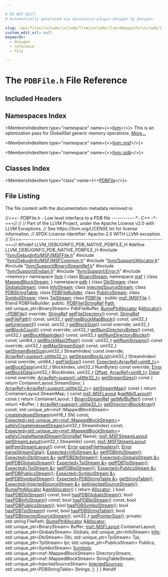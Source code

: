 ```yaml
---

# DO NOT EDIT!
# Automatically generated via docusaurus-plugin-doxygen by Doxygen.

slug: /api/files/include/include/llvm/include/llvm/debuginfo/include/llvm/debuginfo/pdb/include/llvm/debuginfo/pdb/native/pdbfile-h
custom_edit_url: null
keywords:
  - doxygen
  - reference
  - file

---
```





# The `PDBFile.h` File Reference

<DoxygenPage pluginConfig={pluginConfig}>



## Included Headers

<IncludesList>
<IncludesListItem
  filePath="llvm/DebugInfo/MSF/IMSFFile.h"
  permalink="/docs/api/files/include/include/llvm/include/llvm/debuginfo/include/llvm/debuginfo/msf/imsffile-h"
  isLocal="true" />
<IncludesListItem
  filePath="llvm/DebugInfo/MSF/MSFCommon.h"
  permalink="/docs/api/files/include/include/llvm/include/llvm/debuginfo/include/llvm/debuginfo/msf/msfcommon-h"
  isLocal="true" />
<IncludesListItem
  filePath="llvm/Support/Allocator.h"
  permalink="/docs/api/files/include/include/llvm/include/llvm/support/allocator-h"
  isLocal="true" />
<IncludesListItem
  filePath="llvm/Support/BinaryStreamRef.h"
  permalink="/docs/api/files/include/include/llvm/include/llvm/support/binarystreamref-h"
  isLocal="true" />
<IncludesListItem
  filePath="llvm/Support/Endian.h"
  permalink="/docs/api/files/include/include/llvm/include/llvm/support/endian-h"
  isLocal="true" />
<IncludesListItem
  filePath="llvm/Support/Error.h"
  permalink="/docs/api/files/include/include/llvm/include/llvm/support/error-h"
  isLocal="true" />
<IncludesListItem
  filePath="memory"
  permalink=""
  isLocal="false" />
</IncludesList>

## Namespaces Index

<MembersIndex>

<MembersIndexItem
  type="namespace"
  name={<><a href="/docs/api/namespaces/llvm">llvm</a></>}>
This is an optimization pass for GlobalISel generic memory operations. <a href="/docs/api/namespaces/llvm/#details">More...</a>
</MembersIndexItem>

<MembersIndexItem
  type="namespace"
  name={<><a href="/docs/api/namespaces/llvm/msf">llvm::msf</a></>}>
</MembersIndexItem>

<MembersIndexItem
  type="namespace"
  name={<><a href="/docs/api/namespaces/llvm/pdb">llvm::pdb</a></>}>
</MembersIndexItem>

</MembersIndex>

## Classes Index

<MembersIndex>

<MembersIndexItem
  type="class"
  name={<><a href="/docs/api/classes/llvm/pdb/pdbfile">PDBFile</a></>}>
</MembersIndexItem>

</MembersIndex>


## File Listing

The file content with the documentation metadata removed is:

<ProgramListing>

<Link id="l00001" /><CodeLine lineNumber="1"><Highlight kind="comment">//===- PDBFile.h - Low level interface to a PDB file ------------&#42;- C++ -&#42;-===//</Highlight><Highlight kind="normal"></Highlight></CodeLine>
<Link id="l00002" /><CodeLine lineNumber="2"><Highlight kind="normal"></Highlight><Highlight kind="comment">//</Highlight><Highlight kind="normal"></Highlight></CodeLine>
<Link id="l00003" /><CodeLine lineNumber="3"><Highlight kind="normal"></Highlight><Highlight kind="comment">// Part of the LLVM Project, under the Apache License v2.0 with LLVM Exceptions.</Highlight><Highlight kind="normal"></Highlight></CodeLine>
<Link id="l00004" /><CodeLine lineNumber="4"><Highlight kind="normal"></Highlight><Highlight kind="comment">// See https://llvm.org/LICENSE.txt for license information.</Highlight><Highlight kind="normal"></Highlight></CodeLine>
<Link id="l00005" /><CodeLine lineNumber="5"><Highlight kind="normal"></Highlight><Highlight kind="comment">// SPDX-License-Identifier: Apache-2.0 WITH LLVM-exception</Highlight><Highlight kind="normal"></Highlight></CodeLine>
<Link id="l00006" /><CodeLine lineNumber="6"><Highlight kind="normal"></Highlight><Highlight kind="comment">//</Highlight><Highlight kind="normal"></Highlight></CodeLine>
<Link id="l00007" /><CodeLine lineNumber="7"><Highlight kind="normal"></Highlight><Highlight kind="comment">//===----------------------------------------------------------------------===//</Highlight><Highlight kind="normal"></Highlight></CodeLine>
<Link id="l00008" /><CodeLine lineNumber="8"><Highlight kind="normal"></Highlight></CodeLine>
<Link id="l00009" /><CodeLine lineNumber="9"><Highlight kind="normal"></Highlight><Highlight kind="preprocessor">#ifndef LLVM&#95;DEBUGINFO&#95;PDB&#95;NATIVE&#95;PDBFILE&#95;H</Highlight><Highlight kind="normal"></Highlight></CodeLine>
<Link id="l00010" /><CodeLine lineNumber="10"><Highlight kind="normal"></Highlight><Highlight kind="preprocessor">#define LLVM&#95;DEBUGINFO&#95;PDB&#95;NATIVE&#95;PDBFILE&#95;H</Highlight><Highlight kind="normal"></Highlight></CodeLine>
<Link id="l00011" /><CodeLine lineNumber="11"><Highlight kind="normal"></Highlight></CodeLine>
<Link id="l00012" /><CodeLine lineNumber="12"><Highlight kind="normal"></Highlight><Highlight kind="preprocessor">#include &quot;<a href="/docs/api/files/include/include/llvm/include/llvm/debuginfo/include/llvm/debuginfo/msf/imsffile-h">llvm/DebugInfo/MSF/IMSFFile.h</a>&quot;</Highlight><Highlight kind="normal"></Highlight></CodeLine>
<Link id="l00013" /><CodeLine lineNumber="13"><Highlight kind="normal"></Highlight><Highlight kind="preprocessor">#include &quot;<a href="/docs/api/files/include/include/llvm/include/llvm/debuginfo/include/llvm/debuginfo/msf/msfcommon-h">llvm/DebugInfo/MSF/MSFCommon.h</a>&quot;</Highlight><Highlight kind="normal"></Highlight></CodeLine>
<Link id="l00014" /><CodeLine lineNumber="14"><Highlight kind="normal"></Highlight><Highlight kind="preprocessor">#include &quot;<a href="/docs/api/files/include/include/llvm/include/llvm/support/allocator-h">llvm/Support/Allocator.h</a>&quot;</Highlight><Highlight kind="normal"></Highlight></CodeLine>
<Link id="l00015" /><CodeLine lineNumber="15"><Highlight kind="normal"></Highlight><Highlight kind="preprocessor">#include &quot;<a href="/docs/api/files/include/include/llvm/include/llvm/support/binarystreamref-h">llvm/Support/BinaryStreamRef.h</a>&quot;</Highlight><Highlight kind="normal"></Highlight></CodeLine>
<Link id="l00016" /><CodeLine lineNumber="16"><Highlight kind="normal"></Highlight><Highlight kind="preprocessor">#include &quot;<a href="/docs/api/files/include/include/llvm/include/llvm/support/endian-h">llvm/Support/Endian.h</a>&quot;</Highlight><Highlight kind="normal"></Highlight></CodeLine>
<Link id="l00017" /><CodeLine lineNumber="17"><Highlight kind="normal"></Highlight><Highlight kind="preprocessor">#include &quot;<a href="/docs/api/files/include/include/llvm/include/llvm/support/error-h">llvm/Support/Error.h</a>&quot;</Highlight><Highlight kind="normal"></Highlight></CodeLine>
<Link id="l00018" /><CodeLine lineNumber="18"><Highlight kind="normal"></Highlight></CodeLine>
<Link id="l00019" /><CodeLine lineNumber="19"><Highlight kind="normal"></Highlight><Highlight kind="preprocessor">#include &lt;memory&gt;</Highlight><Highlight kind="normal"></Highlight></CodeLine>
<Link id="l00020" /><CodeLine lineNumber="20"><Highlight kind="normal"></Highlight></CodeLine>
<Link id="l00021" /><CodeLine lineNumber="21"><Highlight kind="normal"></Highlight><Highlight kind="keyword">namespace </Highlight><Highlight kind="normal"><a href="/docs/api/namespaces/llvm">llvm</a> &#123;</Highlight></CodeLine>
<Link id="l00022" /><CodeLine lineNumber="22"><Highlight kind="normal"></Highlight></CodeLine>
<Link id="l00023" /><CodeLine lineNumber="23"><Highlight kind="normal"></Highlight><Highlight kind="keyword">class </Highlight><Highlight kind="normal"><a href="/docs/api/classes/llvm/binarystream">BinaryStream</a>;</Highlight></CodeLine>
<Link id="l00024" /><CodeLine lineNumber="24"><Highlight kind="normal"></Highlight></CodeLine>
<Link id="l00025" /><CodeLine lineNumber="25"><Highlight kind="normal"></Highlight><Highlight kind="keyword">namespace </Highlight><Highlight kind="normal"><a href="/docs/api/namespaces/llvm/msf">msf</a> &#123;</Highlight></CodeLine>
<Link id="l00026" /><CodeLine lineNumber="26"><Highlight kind="normal"></Highlight><Highlight kind="keyword">class </Highlight><Highlight kind="normal"><a href="/docs/api/classes/llvm/msf/mappedblockstream">MappedBlockStream</a>;</Highlight></CodeLine>
<Link id="l00027" /><CodeLine lineNumber="27"><Highlight kind="normal">&#125;</Highlight></CodeLine>
<Link id="l00028" /><CodeLine lineNumber="28"><Highlight kind="normal"></Highlight></CodeLine>
<Link id="l00029" /><CodeLine lineNumber="29"><Highlight kind="normal"></Highlight><Highlight kind="keyword">namespace </Highlight><Highlight kind="normal"><a href="/docs/api/namespaces/llvm/pdb">pdb</a> &#123;</Highlight></CodeLine>
<Link id="l00030" /><CodeLine lineNumber="30"><Highlight kind="normal"></Highlight><Highlight kind="keyword">class </Highlight><Highlight kind="normal"><a href="/docs/api/classes/llvm/pdb/dbistream">DbiStream</a>;</Highlight></CodeLine>
<Link id="l00031" /><CodeLine lineNumber="31"><Highlight kind="normal"></Highlight><Highlight kind="keyword">class </Highlight><Highlight kind="normal"><a href="/docs/api/classes/llvm/pdb/globalsstream">GlobalsStream</a>;</Highlight></CodeLine>
<Link id="l00032" /><CodeLine lineNumber="32"><Highlight kind="normal"></Highlight><Highlight kind="keyword">class </Highlight><Highlight kind="normal"><a href="/docs/api/classes/llvm/pdb/infostream">InfoStream</a>;</Highlight></CodeLine>
<Link id="l00033" /><CodeLine lineNumber="33"><Highlight kind="normal"></Highlight><Highlight kind="keyword">class </Highlight><Highlight kind="normal"><a href="/docs/api/classes/llvm/pdb/injectedsourcestream">InjectedSourceStream</a>;</Highlight></CodeLine>
<Link id="l00034" /><CodeLine lineNumber="34"><Highlight kind="normal"></Highlight><Highlight kind="keyword">class </Highlight><Highlight kind="normal"><a href="/docs/api/classes/llvm/pdb/pdbstringtable">PDBStringTable</a>;</Highlight></CodeLine>
<Link id="l00035" /><CodeLine lineNumber="35"><Highlight kind="normal"></Highlight><Highlight kind="keyword">class </Highlight><Highlight kind="normal"><a href="/docs/api/classes/llvm/pdb/pdbfilebuilder">PDBFileBuilder</a>;</Highlight></CodeLine>
<Link id="l00036" /><CodeLine lineNumber="36"><Highlight kind="normal"></Highlight><Highlight kind="keyword">class </Highlight><Highlight kind="normal"><a href="/docs/api/classes/llvm/pdb/publicsstream">PublicsStream</a>;</Highlight></CodeLine>
<Link id="l00037" /><CodeLine lineNumber="37"><Highlight kind="normal"></Highlight><Highlight kind="keyword">class </Highlight><Highlight kind="normal"><a href="/docs/api/classes/llvm/pdb/symbolstream">SymbolStream</a>;</Highlight></CodeLine>
<Link id="l00038" /><CodeLine lineNumber="38"><Highlight kind="normal"></Highlight><Highlight kind="keyword">class </Highlight><Highlight kind="normal"><a href="/docs/api/classes/llvm/pdb/tpistream">TpiStream</a>;</Highlight></CodeLine>
<Link id="l00039" /><CodeLine lineNumber="39"><Highlight kind="normal"></Highlight></CodeLine>
<Link id="l00040" /><CodeLine lineNumber="40" lineLink="/docs/api/classes/llvm/pdb/pdbfile"><Highlight kind="normal"></Highlight><Highlight kind="keyword">class </Highlight><Highlight kind="normal"><a href="/docs/api/classes/llvm/pdb/pdbfile/#a565b6188ccf6ab1acc7e8129c2755c71">PDBFile</a> : </Highlight><Highlight kind="keyword">public</Highlight><Highlight kind="normal"> <a href="/docs/api/classes/llvm/msf/imsffile">msf::IMSFFile</a> &#123;</Highlight></CodeLine>
<Link id="l00041" /><CodeLine lineNumber="41"><Highlight kind="normal">  </Highlight><Highlight kind="keyword">friend</Highlight><Highlight kind="normal"> PDBFileBuilder;</Highlight></CodeLine>
<Link id="l00042" /><CodeLine lineNumber="42"><Highlight kind="normal"></Highlight></CodeLine>
<Link id="l00043" /><CodeLine lineNumber="43"><Highlight kind="normal"></Highlight><Highlight kind="keyword">public</Highlight><Highlight kind="normal">:</Highlight></CodeLine>
<Link id="l00044" /><CodeLine lineNumber="44"><Highlight kind="normal">  <a href="/docs/api/classes/llvm/pdb/pdbfile/#a565b6188ccf6ab1acc7e8129c2755c71">PDBFile</a>(<a href="/docs/api/classes/llvm/stringref">StringRef</a> <a href="/docs/api/namespaces/llvm/pdb/#ac10322dc19a928c2dbb83ec9689dc23caac70412e939d72a9234cdebb1af5867b">Path</a>, std::unique&#95;ptr&lt;BinaryStream&gt; PdbFileBuffer,</Highlight></CodeLine>
<Link id="l00045" /><CodeLine lineNumber="45"><Highlight kind="normal">          <a href="/docs/api/namespaces/llvm/#a8e612822d4ba7bb36c9c79582a567108">BumpPtrAllocator</a> &amp;<a href="/docs/api/files/lib/lib/codegen/regallocbasic-cpp/#ad5d00e1d77644d95847b9bf8da12b759">Allocator</a>);</Highlight></CodeLine>
<Link id="l00046" /><CodeLine lineNumber="46" lineLink="/docs/api/classes/llvm/pdb/pdbfile/#aa99cb21d8a5d77b74bacc01db50d9920"><Highlight kind="normal">  <a href="/docs/api/classes/llvm/pdb/pdbfile/#aa99cb21d8a5d77b74bacc01db50d9920">~PDBFile</a>() </Highlight><Highlight kind="keyword">override</Highlight><Highlight kind="normal">;</Highlight></CodeLine>
<Link id="l00047" /><CodeLine lineNumber="47"><Highlight kind="normal"></Highlight></CodeLine>
<Link id="l00048" /><CodeLine lineNumber="48"><Highlight kind="normal">  <a href="/docs/api/classes/llvm/stringref">StringRef</a> <a href="/docs/api/classes/llvm/pdb/pdbfile/#a6f2d70febeee0249977e5f6801ed32aa">getFileDirectory</a>() </Highlight><Highlight kind="keyword">const</Highlight><Highlight kind="normal">;</Highlight></CodeLine>
<Link id="l00049" /><CodeLine lineNumber="49"><Highlight kind="normal">  <a href="/docs/api/classes/llvm/stringref">StringRef</a> <a href="/docs/api/classes/llvm/pdb/pdbfile/#acec90a4121e18f67288cd8d6eabbd7a1">getFilePath</a>() </Highlight><Highlight kind="keyword">const</Highlight><Highlight kind="normal">;</Highlight></CodeLine>
<Link id="l00050" /><CodeLine lineNumber="50"><Highlight kind="normal"></Highlight></CodeLine>
<Link id="l00051" /><CodeLine lineNumber="51"><Highlight kind="normal">  uint32&#95;t <a href="/docs/api/classes/llvm/pdb/pdbfile/#abd787bcccd8d7517e0d5355545a586c7">getFreeBlockMapBlock</a>() </Highlight><Highlight kind="keyword">const</Highlight><Highlight kind="normal">;</Highlight></CodeLine>
<Link id="l00052" /><CodeLine lineNumber="52"><Highlight kind="normal">  uint32&#95;t <a href="/docs/api/classes/llvm/pdb/pdbfile/#a2cb27570a04b01d1d1927c22bee7ee54">getUnknown1</a>() </Highlight><Highlight kind="keyword">const</Highlight><Highlight kind="normal">;</Highlight></CodeLine>
<Link id="l00053" /><CodeLine lineNumber="53"><Highlight kind="normal"></Highlight></CodeLine>
<Link id="l00054" /><CodeLine lineNumber="54"><Highlight kind="normal">  uint32&#95;t <a href="/docs/api/classes/llvm/pdb/pdbfile/#a20b2b6b42af5415b71e86418cd86eab1">getBlockSize</a>() </Highlight><Highlight kind="keyword">const override</Highlight><Highlight kind="normal">;</Highlight></CodeLine>
<Link id="l00055" /><CodeLine lineNumber="55"><Highlight kind="normal">  uint32&#95;t <a href="/docs/api/classes/llvm/pdb/pdbfile/#a6717efb2ed642a2e4529323bf0a00923">getBlockCount</a>() </Highlight><Highlight kind="keyword">const override</Highlight><Highlight kind="normal">;</Highlight></CodeLine>
<Link id="l00056" /><CodeLine lineNumber="56"><Highlight kind="normal">  uint32&#95;t <a href="/docs/api/classes/llvm/pdb/pdbfile/#ad6ad9d79e3133a6c080bd2623ddbeb77">getNumDirectoryBytes</a>() </Highlight><Highlight kind="keyword">const</Highlight><Highlight kind="normal">;</Highlight></CodeLine>
<Link id="l00057" /><CodeLine lineNumber="57"><Highlight kind="normal">  uint32&#95;t <a href="/docs/api/classes/llvm/pdb/pdbfile/#a30806b3f3bd5348b4cecf20d45d3aa04">getBlockMapIndex</a>() </Highlight><Highlight kind="keyword">const</Highlight><Highlight kind="normal">;</Highlight></CodeLine>
<Link id="l00058" /><CodeLine lineNumber="58"><Highlight kind="normal">  uint32&#95;t <a href="/docs/api/classes/llvm/pdb/pdbfile/#a084eaf38d8941436a93d70e5bb7e66b5">getNumDirectoryBlocks</a>() </Highlight><Highlight kind="keyword">const</Highlight><Highlight kind="normal">;</Highlight></CodeLine>
<Link id="l00059" /><CodeLine lineNumber="59"><Highlight kind="normal">  uint64&#95;t <a href="/docs/api/classes/llvm/pdb/pdbfile/#aa6c7f80408da2dff754296f55df4814a">getBlockMapOffset</a>() </Highlight><Highlight kind="keyword">const</Highlight><Highlight kind="normal">;</Highlight></CodeLine>
<Link id="l00060" /><CodeLine lineNumber="60"><Highlight kind="normal"></Highlight></CodeLine>
<Link id="l00061" /><CodeLine lineNumber="61"><Highlight kind="normal">  uint32&#95;t <a href="/docs/api/classes/llvm/pdb/pdbfile/#acbe37375302fbacce34adab97d775a4a">getNumStreams</a>() </Highlight><Highlight kind="keyword">const override</Highlight><Highlight kind="normal">;</Highlight></CodeLine>
<Link id="l00062" /><CodeLine lineNumber="62"><Highlight kind="normal">  uint32&#95;t <a href="/docs/api/classes/llvm/pdb/pdbfile/#a6f85664594ae48838b4981e35c51f4cd">getMaxStreamSize</a>() </Highlight><Highlight kind="keyword">const</Highlight><Highlight kind="normal">;</Highlight></CodeLine>
<Link id="l00063" /><CodeLine lineNumber="63"><Highlight kind="normal">  uint32&#95;t <a href="/docs/api/classes/llvm/pdb/pdbfile/#ac7b27347609ca158606c97ea9bf54c5f">getStreamByteSize</a>(uint32&#95;t StreamIndex) </Highlight><Highlight kind="keyword">const override</Highlight><Highlight kind="normal">;</Highlight></CodeLine>
<Link id="l00064" /><CodeLine lineNumber="64"><Highlight kind="normal">  <a href="/docs/api/classes/llvm/arrayref">ArrayRef&lt;support::ulittle32&#95;t&gt;</a></Highlight></CodeLine>
<Link id="l00065" /><CodeLine lineNumber="65"><Highlight kind="normal">  <a href="/docs/api/classes/llvm/pdb/pdbfile/#ad4eb21b3c02b64fefd121a9a5557158e">getStreamBlockList</a>(uint32&#95;t StreamIndex) </Highlight><Highlight kind="keyword">const override</Highlight><Highlight kind="normal">;</Highlight></CodeLine>
<Link id="l00066" /><CodeLine lineNumber="66"><Highlight kind="normal">  uint64&#95;t <a href="/docs/api/classes/llvm/pdb/pdbfile/#ab3039bf3ba6d77aa9d483f2052e44d99">getFileSize</a>() </Highlight><Highlight kind="keyword">const</Highlight><Highlight kind="normal">;</Highlight></CodeLine>
<Link id="l00067" /><CodeLine lineNumber="67"><Highlight kind="normal"></Highlight></CodeLine>
<Link id="l00068" /><CodeLine lineNumber="68"><Highlight kind="normal">  <a href="/docs/api/classes/llvm/expected">Expected&lt;ArrayRef&lt;uint8&#95;t&gt;</a>&gt; <a href="/docs/api/classes/llvm/pdb/pdbfile/#abd71c90a66ffbd03f8c2707b3d2d52c7">getBlockData</a>(uint32&#95;t BlockIndex,</Highlight></CodeLine>
<Link id="l00069" /><CodeLine lineNumber="69"><Highlight kind="normal">                                           uint32&#95;t NumBytes) </Highlight><Highlight kind="keyword">const override</Highlight><Highlight kind="normal">;</Highlight></CodeLine>
<Link id="l00070" /><CodeLine lineNumber="70"><Highlight kind="normal">  <a href="/docs/api/classes/llvm/error">Error</a> <a href="/docs/api/classes/llvm/pdb/pdbfile/#a8660bd48213d619c5467b64d68852b0c">setBlockData</a>(uint32&#95;t BlockIndex, uint32&#95;t <a href="/docs/api/namespaces/llvm/pdb/#ac10322dc19a928c2dbb83ec9689dc23cadfd0a82c4bf37b1e90b690a22a20692e">Offset</a>,</Highlight></CodeLine>
<Link id="l00071" /><CodeLine lineNumber="71"><Highlight kind="normal">                     <a href="/docs/api/classes/llvm/arrayref">ArrayRef&lt;uint8&#95;t&gt;</a> <a href="/docs/api/namespaces/llvm/pdb/#a33e853ec74d48b1340d1d4bae772d30baf6068daa29dbb05a7ead1e3b5a48bbee">Data</a>) </Highlight><Highlight kind="keyword">const override</Highlight><Highlight kind="normal">;</Highlight></CodeLine>
<Link id="l00072" /><CodeLine lineNumber="72"><Highlight kind="normal"></Highlight></CodeLine>
<Link id="l00073" /><CodeLine lineNumber="73" lineLink="/docs/api/classes/llvm/pdb/pdbfile/#a00e631153b2ebb0cddfa034ab0d6929a"><Highlight kind="normal">  <a href="/docs/api/classes/llvm/arrayref">ArrayRef&lt;support::ulittle32&#95;t&gt;</a> <a href="/docs/api/classes/llvm/pdb/pdbfile/#a00e631153b2ebb0cddfa034ab0d6929a">getStreamSizes</a>()</Highlight><Highlight kind="keyword"> const </Highlight><Highlight kind="normal">&#123;</Highlight></CodeLine>
<Link id="l00074" /><CodeLine lineNumber="74"><Highlight kind="normal">    </Highlight><Highlight kind="keywordflow">return</Highlight><Highlight kind="normal"> ContainerLayout.StreamSizes;</Highlight></CodeLine>
<Link id="l00075" /><CodeLine lineNumber="75"><Highlight kind="normal">  &#125;</Highlight></CodeLine>
<Link id="l00076" /><CodeLine lineNumber="76" lineLink="/docs/api/classes/llvm/pdb/pdbfile/#a7941e030b85639fcfa72d28aad040906"><Highlight kind="normal">  <a href="/docs/api/classes/llvm/arrayref">ArrayRef&lt;ArrayRef&lt;support::ulittle32&#95;t&gt;</a>&gt; <a href="/docs/api/classes/llvm/pdb/pdbfile/#a7941e030b85639fcfa72d28aad040906">getStreamMap</a>()</Highlight><Highlight kind="keyword"> const </Highlight><Highlight kind="normal">&#123;</Highlight></CodeLine>
<Link id="l00077" /><CodeLine lineNumber="77"><Highlight kind="normal">    </Highlight><Highlight kind="keywordflow">return</Highlight><Highlight kind="normal"> ContainerLayout.StreamMap;</Highlight></CodeLine>
<Link id="l00078" /><CodeLine lineNumber="78"><Highlight kind="normal">  &#125;</Highlight></CodeLine>
<Link id="l00079" /><CodeLine lineNumber="79"><Highlight kind="normal"></Highlight></CodeLine>
<Link id="l00080" /><CodeLine lineNumber="80" lineLink="/docs/api/classes/llvm/pdb/pdbfile/#a0593cd74b702b5dd70a92af7a0040dc4"><Highlight kind="normal">  </Highlight><Highlight kind="keyword">const</Highlight><Highlight kind="normal"> <a href="/docs/api/structs/llvm/msf/msflayout">msf::MSFLayout</a> &amp;<a href="/docs/api/classes/llvm/pdb/pdbfile/#a0593cd74b702b5dd70a92af7a0040dc4">getMsfLayout</a>()</Highlight><Highlight kind="keyword"> const </Highlight><Highlight kind="normal">&#123; </Highlight><Highlight kind="keywordflow">return</Highlight><Highlight kind="normal"> ContainerLayout; &#125;</Highlight></CodeLine>
<Link id="l00081" /><CodeLine lineNumber="81" lineLink="/docs/api/classes/llvm/pdb/pdbfile/#a444bfad2b711110f53af25a92c00bf96"><Highlight kind="normal">  <a href="/docs/api/classes/llvm/binarystreamref">BinaryStreamRef</a> <a href="/docs/api/classes/llvm/pdb/pdbfile/#a444bfad2b711110f53af25a92c00bf96">getMsfBuffer</a>()</Highlight><Highlight kind="keyword"> const </Highlight><Highlight kind="normal">&#123; </Highlight><Highlight kind="keywordflow">return</Highlight><Highlight kind="normal"> &#42;Buffer; &#125;</Highlight></CodeLine>
<Link id="l00082" /><CodeLine lineNumber="82"><Highlight kind="normal"></Highlight></CodeLine>
<Link id="l00083" /><CodeLine lineNumber="83"><Highlight kind="normal">  <a href="/docs/api/classes/llvm/arrayref">ArrayRef&lt;support::ulittle32&#95;t&gt;</a> <a href="/docs/api/classes/llvm/pdb/pdbfile/#adfb7f53c2cc48132294fffc07ab63638">getDirectoryBlockArray</a>() </Highlight><Highlight kind="keyword">const</Highlight><Highlight kind="normal">;</Highlight></CodeLine>
<Link id="l00084" /><CodeLine lineNumber="84"><Highlight kind="normal"></Highlight></CodeLine>
<Link id="l00085" /><CodeLine lineNumber="85"><Highlight kind="normal">  std::unique&#95;ptr&lt;msf::MappedBlockStream&gt;</Highlight></CodeLine>
<Link id="l00086" /><CodeLine lineNumber="86"><Highlight kind="normal">  <a href="/docs/api/classes/llvm/pdb/pdbfile/#af19aa92bb14252a64ac03c4ff7bf36a1">createIndexedStream</a>(uint16&#95;t SN) </Highlight><Highlight kind="keyword">const</Highlight><Highlight kind="normal">;</Highlight></CodeLine>
<Link id="l00087" /><CodeLine lineNumber="87"><Highlight kind="normal">  <a href="/docs/api/classes/llvm/expected">Expected&lt;std::unique&#95;ptr&lt;msf::MappedBlockStream&gt;</a>&gt;</Highlight></CodeLine>
<Link id="l00088" /><CodeLine lineNumber="88"><Highlight kind="normal">  <a href="/docs/api/classes/llvm/pdb/pdbfile/#a2b840dcb0c3ba0d43c8c847fb0327a06">safelyCreateIndexedStream</a>(uint32&#95;t StreamIndex) </Highlight><Highlight kind="keyword">const</Highlight><Highlight kind="normal">;</Highlight></CodeLine>
<Link id="l00089" /><CodeLine lineNumber="89"><Highlight kind="normal">  <a href="/docs/api/classes/llvm/expected">Expected&lt;std::unique&#95;ptr&lt;msf::MappedBlockStream&gt;</a>&gt;</Highlight></CodeLine>
<Link id="l00090" /><CodeLine lineNumber="90"><Highlight kind="normal">  <a href="/docs/api/classes/llvm/pdb/pdbfile/#ad8d09605c92ca75b5d451deb26ccd2be">safelyCreateNamedStream</a>(<a href="/docs/api/classes/llvm/stringref">StringRef</a> Name);</Highlight></CodeLine>
<Link id="l00091" /><CodeLine lineNumber="91"><Highlight kind="normal"></Highlight></CodeLine>
<Link id="l00092" /><CodeLine lineNumber="92"><Highlight kind="normal">  <a href="/docs/api/classes/llvm/msf/msfstreamlayout">msf::MSFStreamLayout</a> <a href="/docs/api/classes/llvm/pdb/pdbfile/#a88e1875879f121f104e2654a0392770f">getStreamLayout</a>(uint32&#95;t StreamIdx) </Highlight><Highlight kind="keyword">const</Highlight><Highlight kind="normal">;</Highlight></CodeLine>
<Link id="l00093" /><CodeLine lineNumber="93"><Highlight kind="normal">  <a href="/docs/api/classes/llvm/msf/msfstreamlayout">msf::MSFStreamLayout</a> <a href="/docs/api/classes/llvm/pdb/pdbfile/#a725ef3f094eabd766b56aaf5bef5af26">getFpmStreamLayout</a>() </Highlight><Highlight kind="keyword">const</Highlight><Highlight kind="normal">;</Highlight></CodeLine>
<Link id="l00094" /><CodeLine lineNumber="94"><Highlight kind="normal"></Highlight></CodeLine>
<Link id="l00095" /><CodeLine lineNumber="95"><Highlight kind="normal">  <a href="/docs/api/classes/llvm/error">Error</a> <a href="/docs/api/classes/llvm/pdb/pdbfile/#aa8016724ba063de217ed1ccf4ddc095d">parseFileHeaders</a>();</Highlight></CodeLine>
<Link id="l00096" /><CodeLine lineNumber="96"><Highlight kind="normal">  <a href="/docs/api/classes/llvm/error">Error</a> <a href="/docs/api/classes/llvm/pdb/pdbfile/#a0ccdac4b6ec6b7a67a2dc7e3bd83985b">parseStreamData</a>();</Highlight></CodeLine>
<Link id="l00097" /><CodeLine lineNumber="97"><Highlight kind="normal"></Highlight></CodeLine>
<Link id="l00098" /><CodeLine lineNumber="98"><Highlight kind="normal">  <a href="/docs/api/classes/llvm/expected">Expected&lt;InfoStream &amp;&gt;</a> <a href="/docs/api/classes/llvm/pdb/pdbfile/#a40e105a3f0dcc8db0e90a4e83746dc69">getPDBInfoStream</a>();</Highlight></CodeLine>
<Link id="l00099" /><CodeLine lineNumber="99"><Highlight kind="normal">  <a href="/docs/api/classes/llvm/expected">Expected&lt;DbiStream &amp;&gt;</a> <a href="/docs/api/classes/llvm/pdb/pdbfile/#a3159cdc7c441f6af4774fd000b1d05ef">getPDBDbiStream</a>();</Highlight></CodeLine>
<Link id="l00100" /><CodeLine lineNumber="100"><Highlight kind="normal">  <a href="/docs/api/classes/llvm/expected">Expected&lt;GlobalsStream &amp;&gt;</a> <a href="/docs/api/classes/llvm/pdb/pdbfile/#a175b2cf35a8a2d81e6b8dfae8c6c216e">getPDBGlobalsStream</a>();</Highlight></CodeLine>
<Link id="l00101" /><CodeLine lineNumber="101"><Highlight kind="normal">  <a href="/docs/api/classes/llvm/expected">Expected&lt;TpiStream &amp;&gt;</a> <a href="/docs/api/classes/llvm/pdb/pdbfile/#a87e614c554c96656e4bc0932dece1c4c">getPDBTpiStream</a>();</Highlight></CodeLine>
<Link id="l00102" /><CodeLine lineNumber="102"><Highlight kind="normal">  <a href="/docs/api/classes/llvm/expected">Expected&lt;TpiStream &amp;&gt;</a> <a href="/docs/api/classes/llvm/pdb/pdbfile/#a1c10dc540badaa06c50754568cea8b77">getPDBIpiStream</a>();</Highlight></CodeLine>
<Link id="l00103" /><CodeLine lineNumber="103"><Highlight kind="normal">  <a href="/docs/api/classes/llvm/expected">Expected&lt;PublicsStream &amp;&gt;</a> <a href="/docs/api/classes/llvm/pdb/pdbfile/#a75ec7085a8a11c2c296cc73f457d3c2c">getPDBPublicsStream</a>();</Highlight></CodeLine>
<Link id="l00104" /><CodeLine lineNumber="104"><Highlight kind="normal">  <a href="/docs/api/classes/llvm/expected">Expected&lt;SymbolStream &amp;&gt;</a> <a href="/docs/api/classes/llvm/pdb/pdbfile/#a9853741e7a60220dd61f8be0570bf98b">getPDBSymbolStream</a>();</Highlight></CodeLine>
<Link id="l00105" /><CodeLine lineNumber="105"><Highlight kind="normal">  <a href="/docs/api/classes/llvm/expected">Expected&lt;PDBStringTable &amp;&gt;</a> <a href="/docs/api/classes/llvm/pdb/pdbfile/#ae335ef8883662c8098907e284abfc085">getStringTable</a>();</Highlight></CodeLine>
<Link id="l00106" /><CodeLine lineNumber="106"><Highlight kind="normal">  <a href="/docs/api/classes/llvm/expected">Expected&lt;InjectedSourceStream &amp;&gt;</a> <a href="/docs/api/classes/llvm/pdb/pdbfile/#a161ef2476d6e91335f01cc752955ce09">getInjectedSourceStream</a>();</Highlight></CodeLine>
<Link id="l00107" /><CodeLine lineNumber="107"><Highlight kind="normal"></Highlight></CodeLine>
<Link id="l00108" /><CodeLine lineNumber="108" lineLink="/docs/api/classes/llvm/pdb/pdbfile/#ac4a3ad271142ee9844181fda68cb3d21"><Highlight kind="normal">  <a href="/docs/api/namespaces/llvm/#a8e612822d4ba7bb36c9c79582a567108">BumpPtrAllocator</a> &amp;<a href="/docs/api/classes/llvm/pdb/pdbfile/#ac4a3ad271142ee9844181fda68cb3d21">getAllocator</a>() &#123; </Highlight><Highlight kind="keywordflow">return</Highlight><Highlight kind="normal"> <a href="/docs/api/files/lib/lib/codegen/regallocbasic-cpp/#ad5d00e1d77644d95847b9bf8da12b759">Allocator</a>; &#125;</Highlight></CodeLine>
<Link id="l00109" /><CodeLine lineNumber="109"><Highlight kind="normal"></Highlight></CodeLine>
<Link id="l00110" /><CodeLine lineNumber="110"><Highlight kind="normal">  </Highlight><Highlight kind="keywordtype">bool</Highlight><Highlight kind="normal"> <a href="/docs/api/classes/llvm/pdb/pdbfile/#ad7a83cdb8fd5c879e7873b5045ac25b7">hasPDBDbiStream</a>() </Highlight><Highlight kind="keyword">const</Highlight><Highlight kind="normal">;</Highlight></CodeLine>
<Link id="l00111" /><CodeLine lineNumber="111"><Highlight kind="normal">  </Highlight><Highlight kind="keywordtype">bool</Highlight><Highlight kind="normal"> <a href="/docs/api/classes/llvm/pdb/pdbfile/#a6db3157168154061a3a7971ba074d6cc">hasPDBGlobalsStream</a>();</Highlight></CodeLine>
<Link id="l00112" /><CodeLine lineNumber="112"><Highlight kind="normal">  </Highlight><Highlight kind="keywordtype">bool</Highlight><Highlight kind="normal"> <a href="/docs/api/classes/llvm/pdb/pdbfile/#ace47f49fbd2696a865d36367a444b1d4">hasPDBInfoStream</a>() </Highlight><Highlight kind="keyword">const</Highlight><Highlight kind="normal">;</Highlight></CodeLine>
<Link id="l00113" /><CodeLine lineNumber="113"><Highlight kind="normal">  </Highlight><Highlight kind="keywordtype">bool</Highlight><Highlight kind="normal"> <a href="/docs/api/classes/llvm/pdb/pdbfile/#a8c60bf2690e6b9c33e5b3c458dec03f5">hasPDBIpiStream</a>() </Highlight><Highlight kind="keyword">const</Highlight><Highlight kind="normal">;</Highlight></CodeLine>
<Link id="l00114" /><CodeLine lineNumber="114"><Highlight kind="normal">  </Highlight><Highlight kind="keywordtype">bool</Highlight><Highlight kind="normal"> <a href="/docs/api/classes/llvm/pdb/pdbfile/#a5c6b14b24758fbad7bdb06fbe59d682c">hasPDBPublicsStream</a>();</Highlight></CodeLine>
<Link id="l00115" /><CodeLine lineNumber="115"><Highlight kind="normal">  </Highlight><Highlight kind="keywordtype">bool</Highlight><Highlight kind="normal"> <a href="/docs/api/classes/llvm/pdb/pdbfile/#a57da6f60dde726d5e739519be87275a1">hasPDBSymbolStream</a>();</Highlight></CodeLine>
<Link id="l00116" /><CodeLine lineNumber="116"><Highlight kind="normal">  </Highlight><Highlight kind="keywordtype">bool</Highlight><Highlight kind="normal"> <a href="/docs/api/classes/llvm/pdb/pdbfile/#a497959dddb1c2090541d40e878f2d5cd">hasPDBTpiStream</a>() </Highlight><Highlight kind="keyword">const</Highlight><Highlight kind="normal">;</Highlight></CodeLine>
<Link id="l00117" /><CodeLine lineNumber="117"><Highlight kind="normal">  </Highlight><Highlight kind="keywordtype">bool</Highlight><Highlight kind="normal"> <a href="/docs/api/classes/llvm/pdb/pdbfile/#ae075398bbc5665686e631d8bc1e3a190">hasPDBStringTable</a>();</Highlight></CodeLine>
<Link id="l00118" /><CodeLine lineNumber="118"><Highlight kind="normal">  </Highlight><Highlight kind="keywordtype">bool</Highlight><Highlight kind="normal"> <a href="/docs/api/classes/llvm/pdb/pdbfile/#a11b61afbe99759ecea582cdc4ff86573">hasPDBInjectedSourceStream</a>();</Highlight></CodeLine>
<Link id="l00119" /><CodeLine lineNumber="119"><Highlight kind="normal"></Highlight></CodeLine>
<Link id="l00120" /><CodeLine lineNumber="120"><Highlight kind="normal">  uint32&#95;t <a href="/docs/api/classes/llvm/pdb/pdbfile/#a18fe39da4c18a33b51c12a9efe787d62">getPointerSize</a>();</Highlight></CodeLine>
<Link id="l00121" /><CodeLine lineNumber="121"><Highlight kind="normal"></Highlight></CodeLine>
<Link id="l00122" /><CodeLine lineNumber="122"><Highlight kind="normal"></Highlight><Highlight kind="keyword">private</Highlight><Highlight kind="normal">:</Highlight></CodeLine>
<Link id="l00123" /><CodeLine lineNumber="123"><Highlight kind="normal">  std::string FilePath;</Highlight></CodeLine>
<Link id="l00124" /><CodeLine lineNumber="124"><Highlight kind="normal">  <a href="/docs/api/namespaces/llvm/#a8e612822d4ba7bb36c9c79582a567108">BumpPtrAllocator</a> &amp;<a href="/docs/api/files/lib/lib/codegen/regallocbasic-cpp/#ad5d00e1d77644d95847b9bf8da12b759">Allocator</a>;</Highlight></CodeLine>
<Link id="l00125" /><CodeLine lineNumber="125"><Highlight kind="normal"></Highlight></CodeLine>
<Link id="l00126" /><CodeLine lineNumber="126"><Highlight kind="normal">  std::unique&#95;ptr&lt;BinaryStream&gt; Buffer;</Highlight></CodeLine>
<Link id="l00127" /><CodeLine lineNumber="127"><Highlight kind="normal"></Highlight></CodeLine>
<Link id="l00128" /><CodeLine lineNumber="128"><Highlight kind="normal">  <a href="/docs/api/structs/llvm/msf/msflayout">msf::MSFLayout</a> ContainerLayout;</Highlight></CodeLine>
<Link id="l00129" /><CodeLine lineNumber="129"><Highlight kind="normal"></Highlight></CodeLine>
<Link id="l00130" /><CodeLine lineNumber="130"><Highlight kind="normal">  std::unique&#95;ptr&lt;GlobalsStream&gt; Globals;</Highlight></CodeLine>
<Link id="l00131" /><CodeLine lineNumber="131"><Highlight kind="normal">  std::unique&#95;ptr&lt;InfoStream&gt; <a href="/docs/api/files/lib/lib/codegen/lib/codegen/globalisel/cseinfo-cpp/#a75f8a8519c2c9b30e7c06dc5e256fffa">Info</a>;</Highlight></CodeLine>
<Link id="l00132" /><CodeLine lineNumber="132"><Highlight kind="normal">  std::unique&#95;ptr&lt;DbiStream&gt; Dbi;</Highlight></CodeLine>
<Link id="l00133" /><CodeLine lineNumber="133"><Highlight kind="normal">  std::unique&#95;ptr&lt;TpiStream&gt; Tpi;</Highlight></CodeLine>
<Link id="l00134" /><CodeLine lineNumber="134"><Highlight kind="normal">  std::unique&#95;ptr&lt;TpiStream&gt; Ipi;</Highlight></CodeLine>
<Link id="l00135" /><CodeLine lineNumber="135"><Highlight kind="normal">  std::unique&#95;ptr&lt;PublicsStream&gt; Publics;</Highlight></CodeLine>
<Link id="l00136" /><CodeLine lineNumber="136"><Highlight kind="normal">  std::unique&#95;ptr&lt;SymbolStream&gt; <a href="/docs/api/namespaces/llvm/pdb/#a2632601eef2a7254d0d50e82ba2ab620a5214a8a633c296d1d9d504fc54556692">Symbols</a>;</Highlight></CodeLine>
<Link id="l00137" /><CodeLine lineNumber="137"><Highlight kind="normal">  std::unique&#95;ptr&lt;msf::MappedBlockStream&gt; DirectoryStream;</Highlight></CodeLine>
<Link id="l00138" /><CodeLine lineNumber="138"><Highlight kind="normal">  std::unique&#95;ptr&lt;msf::MappedBlockStream&gt; StringTableStream;</Highlight></CodeLine>
<Link id="l00139" /><CodeLine lineNumber="139"><Highlight kind="normal">  std::unique&#95;ptr&lt;InjectedSourceStream&gt; <a href="/docs/api/namespaces/llvm/pdb/#a2632601eef2a7254d0d50e82ba2ab620ab773dabd2299eebecb48d3f8c0b3dd2d">InjectedSources</a>;</Highlight></CodeLine>
<Link id="l00140" /><CodeLine lineNumber="140"><Highlight kind="normal">  std::unique&#95;ptr&lt;PDBStringTable&gt; Strings;</Highlight></CodeLine>
<Link id="l00141" /><CodeLine lineNumber="141"><Highlight kind="normal">&#125;;</Highlight></CodeLine>
<Link id="l00142" /><CodeLine lineNumber="142"><Highlight kind="normal">&#125;</Highlight></CodeLine>
<Link id="l00143" /><CodeLine lineNumber="143"><Highlight kind="normal">&#125;</Highlight></CodeLine>
<Link id="l00144" /><CodeLine lineNumber="144"><Highlight kind="normal"></Highlight></CodeLine>
<Link id="l00145" /><CodeLine lineNumber="145"><Highlight kind="normal"></Highlight><Highlight kind="preprocessor">#endif</Highlight></CodeLine>

</ProgramListing>


</DoxygenPage>
